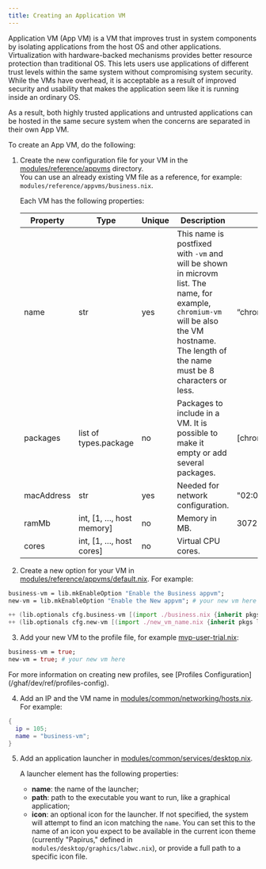 ```yaml
---
title: Creating an Application VM
---
```



Application VM (App VM) is a VM that improves trust in system components by isolating applications from the host OS and other applications. Virtualization with hardware-backed mechanisms provides better resource protection than traditional OS. This lets users use applications of different trust levels within the same system without compromising system security. While the VMs have overhead, it is acceptable as a result of improved security and usability that makes the application seem like it is running inside an ordinary OS.

As a result, both highly trusted applications and untrusted applications can be hosted in the same secure system when the concerns are separated in their own App VM.

To create an App VM, do the following:

1. Create the new configuration file for your VM in the [modules/reference/appvms](https://github.com/tiiuae/ghaf/tree/main/modules/reference/appvms) directory.  
   You can use an already existing VM file as a reference, for example: `modules/reference/appvms/business.nix`.

   Each VM has the following properties:

   | **Property** | **Type**                 | **Unique** | **Description**                                                                                                                                                                              | **Example**         |
   | ------------ | ------------------------ | ---------- | -------------------------------------------------------------------------------------------------------------------------------------------------------------------------------------------- | ------------------- |
   | name         | str                      | yes        | This name is postfixed with `-vm` and will be shown in microvm list. The name, for example, `chromium-vm` will be also the VM hostname. The length of the name must be 8 characters or less. | “chromium”          |
   | packages     | list of types.package    | no         | Packages to include in a VM. It is possible to make it empty or add several packages.                                                                                                        | [chromium top]      |
   | macAddress   | str                      | yes        | Needed for network configuration.                                                                                                                                                            | "02:00:00:03:03:05" |
   | ramMb        | int, [1, …, host memory] | no         | Memory in MB.                                                                                                                                                                                | 3072                |
   | cores        | int, [1, …, host cores]  | no         | Virtual CPU cores.                                                                                                                                                                           |

2. Create a new option for your VM in [modules/reference/appvms/default.nix](https://github.com/tiiuae/ghaf/blob/main/modules/reference/appvms/default.nix). For example:

```nix
business-vm = lib.mkEnableOption "Enable the Business appvm";
new-vm = lib.mkEnableOption "Enable the New appvm"; # your new vm here
```

```nix
++ (lib.optionals cfg.business-vm [(import ./business.nix {inherit pkgs lib config;})])
++ (lib.optionals cfg.new-vm [(import ./new_vm_name.nix {inherit pkgs lib config;})]); # your new vm here
```

3. Add your new VM to the profile file, for example [mvp-user-trial.nix](https://github.com/tiiuae/ghaf/blob/main/modules/reference/profiles/mvp-user-trial.nix):

```nix
business-vm = true;
new-vm = true; # your new vm here
```

<Aside>
  For more information on creating new profiles, see [Profiles
  Configuration](/ghaf/dev/ref/profiles-config).
</Aside>

4. Add an IP and the VM name in [modules/common/networking/hosts.nix](https://github.com/tiiuae/ghaf/blob/main/modules/common/networking/hosts.nix). For example:

```nix
{
  ip = 105;
  name = "business-vm";
}
```

5. Add an application launcher in [modules/common/services/desktop.nix](https://github.com/tiiuae/ghaf/blob/main/modules/common/services/desktop.nix).

   A launcher element has the following properties:

   - **name**: the name of the launcher;
   - **path**: path to the executable you want to run, like a graphical application;
   - **icon**: an optional icon for the launcher. If not specified, the system will attempt to find an icon matching the `name`. You can set this to the name of an icon you expect to be available in the current icon theme (currently "Papirus," defined in `modules/desktop/graphics/labwc.nix`), or provide a full path to a specific icon file.

